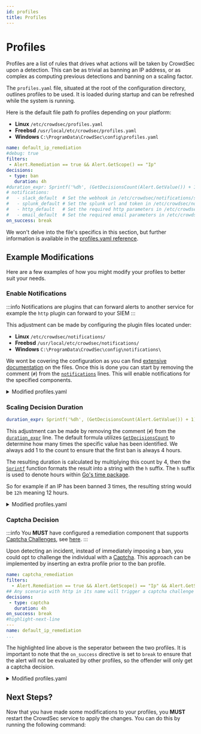 ```yaml
---
id: profiles
title: Profiles
---
```



# Profiles

Profiles are a list of rules that drives what actions will be taken by CrowdSec upon a detection. This can be as trivial as banning an IP address, or as complex as computing previous detections and banning on a scaling factor.

The `profiles.yaml` file, situated at the root of the configuration directory, outlines profiles to be used. It is loaded during startup and can be refreshed while the system is running.

Here is the default file path fo profiles depending on your platform:

- **Linux** `/etc/crowdsec/profiles.yaml`
- **Freebsd** `/usr/local/etc/crowdsec/profiles.yaml`
- **Windows** `C:\ProgramData\CrowdSec\config\profiles.yaml`

```yaml title="Default profiles.yaml"
name: default_ip_remediation
#debug: true
filters:
 - Alert.Remediation == true && Alert.GetScope() == "Ip"
decisions:
 - type: ban
   duration: 4h
#duration_expr: Sprintf('%dh', (GetDecisionsCount(Alert.GetValue()) + 1) * 4)
# notifications:
#   - slack_default  # Set the webhook in /etc/crowdsec/notifications/slack.yaml before enabling this.
#   - splunk_default # Set the splunk url and token in /etc/crowdsec/notifications/splunk.yaml before enabling this.
#   - http_default   # Set the required http parameters in /etc/crowdsec/notifications/http.yaml before enabling this.
#   - email_default  # Set the required email parameters in /etc/crowdsec/notifications/email.yaml before enabling this.
on_success: break
```

We won't delve into the file's specifics in this section, but further information is available in the [profiles.yaml reference](/docs/next/profiles/format#profile-directives).

## Example Modifications

Here are a few examples of how you might modify your profiles to better suit your needs.

### Enable Notifications

:::info
Notifications are plugins that can forward alerts to another service for example the `http` plugin can forward to your SIEM
::: 

This adjustment can be made by configuring the plugin files located under:

- **Linux** `/etc/crowdsec/notifications/`
- **Freebsd** `/usr/local/etc/crowdsec/notifications/`
- **Windows** `C:\ProgramData\CrowdSec\config\notifications\`

We wont be covering the configuration as you can find [extensive documentation](/docs/next/notification_plugins/intro) on the files. Once this is done you can start by removing the comment (`#`) from the [`notifications`](/docs/next/profiles/format#notifications) lines. This will enable notifications for the specified components.

<details>

<summary>Modified profiles.yaml</summary>

```yaml
name: default_ip_remediation
#debug: true
filters:
 - Alert.Remediation == true && Alert.GetScope() == "Ip"
decisions:
 - type: ban
   duration: 4h
#duration_expr: Sprintf('%dh', (GetDecisionsCount(Alert.GetValue()) + 1) * 4)
#highlight-next-line
notifications:
#highlight-next-line
  - slack_default
on_success: break
```

</details>



### Scaling Decision Duration

```yaml
duration_expr: Sprintf('%dh', (GetDecisionsCount(Alert.GetValue()) + 1) * 4)
```

This adjustment can be made by removing the comment (`#`) from the [`duration_expr`](/docs/next/profiles/format#duration_expr) line. The default formula utilizes [`GetDecisionsCount`](/docs/next/expr/other_helpers#getdecisionscountvalue-string-int) to determine how many times the specific value has been identified. We always add 1 to the count to ensure that the first ban is always 4 hours.

The resulting duration is calculated by multiplying this count by 4, then the [`Sprintf`](/docs/next/expr/strings_helpers/#sprintfformat-string-a-interface-string) function formats the result into a string with the `h` suffix. The `h` suffix is used to denote hours within [Go's time package](https://pkg.go.dev/time#ParseDuration).

So for example if an IP has been banned 3 times, the resulting string would be `12h` meaning 12 hours.

<details>

<summary>Modified profiles.yaml</summary>

```yaml
name: default_ip_remediation
#debug: true
filters:
 - Alert.Remediation == true && Alert.GetScope() == "Ip"
decisions:
 - type: ban
   duration: 4h
#highlight-next-line
duration_expr: Sprintf('%dh', (GetDecisionsCount(Alert.GetValue()) + 1) * 4)
# notifications:
#   - slack_default  # Set the webhook in /etc/crowdsec/notifications/slack.yaml before enabling this.
#   - splunk_default # Set the splunk url and token in /etc/crowdsec/notifications/splunk.yaml before enabling this.
#   - http_default   # Set the required http parameters in /etc/crowdsec/notifications/http.yaml before enabling this.
#   - email_default  # Set the required email parameters in /etc/crowdsec/notifications/email.yaml before enabling this.
on_success: break
```

</details>

### Captcha Decision

:::info
You **MUST** have configured a remediation component that supports [Captcha Challenges](https://en.wikipedia.org/wiki/CAPTCHA), see [here](/u/bouncers/intro).
:::

Upon detecting an incident, instead of immediately imposing a ban, you could opt to challenge the individual with a [Captcha](https://en.wikipedia.org/wiki/CAPTCHA). This approach can be implemented by inserting an extra profile prior to the ban profile.

```yaml
name: captcha_remediation
filters:
  - Alert.Remediation == true && Alert.GetScope() == "Ip" && Alert.GetScenario() contains "http"
## Any scenario with http in its name will trigger a captcha challenge
decisions:
 - type: captcha
   duration: 4h
on_success: break
#highlight-next-line
---
name: default_ip_remediation
...
```

The highlighted line above is the seperator between the two profiles. It is important to note that the `on_success` directive is set to `break` to ensure that the alert will not be evaluated by other profiles, so the offender will only get a captcha decision.


<details>

<summary>Modified profiles.yaml</summary>

```yaml
name: captcha_remediation
filters:
  - Alert.Remediation == true && Alert.GetScope() == "Ip" && Alert.GetScenario() contains "http"
## Any scenario with http in its name will trigger a captcha challenge
decisions:
 - type: captcha
   duration: 4h
on_success: break
#highlight-next-line
---
name: default_ip_remediation
#debug: true
filters:
 - Alert.Remediation == true && Alert.GetScope() == "Ip"
decisions:
 - type: ban
   duration: 4h
#duration_expr: Sprintf('%dh', (GetDecisionsCount(Alert.GetValue()) + 1) * 4)
# notifications:
#   - slack_default  # Set the webhook in /etc/crowdsec/notifications/slack.yaml before enabling this.
#   - splunk_default # Set the splunk url and token in /etc/crowdsec/notifications/splunk.yaml before enabling this.
#   - http_default   # Set the required http parameters in /etc/crowdsec/notifications/http.yaml before enabling this.
#   - email_default  # Set the required email parameters in /etc/crowdsec/notifications/email.yaml before enabling this.
on_success: break
```

</details>

## Next Steps?

Now that you have made some modifications to your profiles, you **MUST** restart the CrowdSec service to apply the changes. You can do this by running the following command:

<UnixWindowsTabs
  bash="sudo crowdsec -t && sudo systemctl restart crowdsec"
  powershell="Restart-Service crowdsec"
/>

